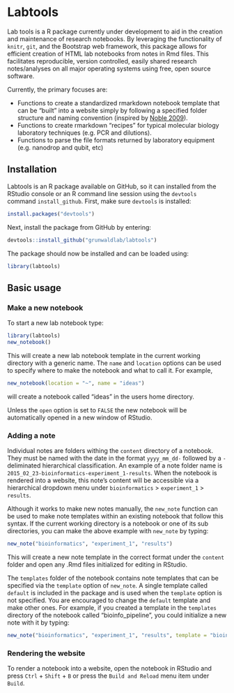 # Labtools

Lab tools is a R package currently under development to aid in the creation and maintenance of research notebooks. 
By leveraging the functionality of `knitr`, `git`, and the Bootstrap web framework, this package allows for efficient creation of HTML lab notebooks from notes in Rmd files. 
This facilitates reproducible, version controlled, easily shared research notes/analyses on all major operating systems using free, open source software. 

Currently, the primary focuses are:

* Functions to create a standardized rmarkdown notebook template that can be "built" into a website simply by following a specified folder structure and naming convention (inspired by [Noble 2009](http://journals.plos.org/ploscompbiol/article?id=10.1371/journal.pcbi.1000424#pcbi-1000424-g001)).
* Functions to create rmarkdown "recipes" for typical molecular biology laboratory techniques (e.g. PCR and dilutions). 
* Functions to parse the file formats returned by laboratory equipment (e.g. nanodrop and qubit, etc)

## Installation

Labtools is an R package available on GitHub, so it can installed from the RStudio console or an R command line session using the `devtools` command `install_github`.
First, make sure `devtools` is installed:

```r
install.packages("devtools")
```

Next, install the package from GitHub by entering:

```r
devtools::install_github("grunwaldlab/labtools")
```

The package should now be installed and can be loaded using:

```r
library(labtools)
```

## Basic usage

### Make a new notebook

To start a new lab notebook type:

```r
library(labtools)
new_notebook()
```

This will create a new lab notebook template in the current working directory with a generic name. 
The `name` and `location` options can be used to specify where to make the notebook and what to call it. 
For example,

```r
new_notebook(location = "~", name = "ideas")
```

will create a notebook called "ideas" in the users home directory. 

Unless the `open` option is set to `FALSE` the new notebook will be automatically opened in a new window of RStudio. 

### Adding a note

Individual notes are folders withing the `content` directory of a notebook.
They must be named with the date in the format `yyyy_mm_dd-` followed by a `-` deliminated hierarchical classification. 
An example of a note folder name is `2015_02_23-bioinformatics-experiment_1-results`. 
When the notebook is rendered into a website, this note's content will be accessible via a hierarchical dropdown menu under `bioinformatics` > `experiment_1` > `results`.\

Although it works to make new notes manually, the `new_note` function can be used to make note templates within an existing notebook that follow this syntax.
If the current working directory is a notebook or one of its sub directories, you can make the above example with `new_note` by typing:

```r
new_note("bioinformatics", "experiment_1", "results")
```

This will create a new note template in the correct format under the `content` folder and open any .Rmd files initialized for editing in RStudio.

The `templates` folder of the notebook contains note templates that can be specified via the `template` option of `new_note`.
A single template called `default` is included in the package and is used when the `template` option is not specified. 
You are encouraged to change the `default` template and make other ones. 
For example, if you created a template in the `templates` directory of the notebook called "bioinfo_pipeline", you could initialize a new note with it by typing:
 
```r
new_note("bioinformatics", "experiment_1", "results", template = "bioinfo_pipeline")
```


### Rendering the website

To render a notebook into a website, open the notebook in RStudio and press `Ctrl` + `Shift` + `B` or press the `Build and Reload` menu item under `Build`.